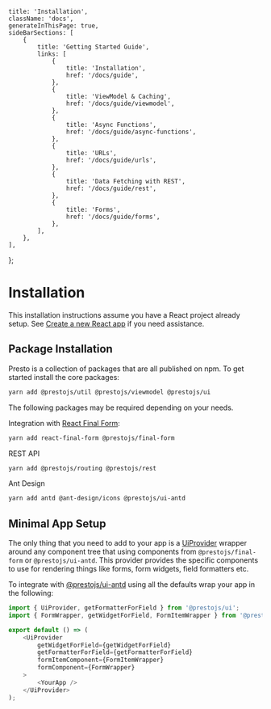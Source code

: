 
    title: 'Installation',
    className: 'docs',
    generateInThisPage: true,
    sideBarSections: [
        {
            title: 'Getting Started Guide',
            links: [
                {
                    title: 'Installation',
                    href: '/docs/guide',
                },
                {
                    title: 'ViewModel & Caching',
                    href: '/docs/guide/viewmodel',
                },
                {
                    title: 'Async Functions',
                    href: '/docs/guide/async-functions',
                },
                {
                    title: 'URLs',
                    href: '/docs/guide/urls',
                },
                {
                    title: 'Data Fetching with REST',
                    href: '/docs/guide/rest',
                },
                {
                    title: 'Forms',
                    href: '/docs/guide/forms',
                },
            ],
        },
    ],
};

# Installation

This installation instructions assume you have a React project already setup. See [Create a new React app](https://reactjs.org/docs/create-a-new-react-app.html)
if you need assistance.

## Package Installation

Presto is a collection of packages that are all published on npm. To get started install the core packages:

```bash
yarn add @prestojs/util @prestojs/viewmodel @prestojs/ui
```

The following packages may be required depending on your needs.

Integration with [React Final Form](https://final-form.org/):

```bash
yarn add react-final-form @prestojs/final-form
```

REST API

```bash
yarn add @prestojs/routing @prestojs/rest
```

Ant Design

```bash
yarn add antd @ant-design/icons @prestojs/ui-antd
```

## Minimal App Setup

The only thing that you need to add to your app is a [UiProvider](doc:UiProvider) wrapper around any component tree that
using components from `@prestojs/final-form` or `@prestojs/ui-antd`. This provider provides the specific components to use
for rendering things like forms, form widgets, field formatters etc.

To integrate with [@prestojs/ui-antd](/docs/ui-antd) using all the defaults wrap your app in the following:

```js
import { UiProvider, getFormatterForField } from '@prestojs/ui';
import { FormWrapper, getWidgetForField, FormItemWrapper } from '@prestojs/ui-antd';

export default () => (
    <UiProvider
        getWidgetForField={getWidgetForField}
        getFormatterForField={getFormatterForField}
        formItemComponent={FormItemWrapper}
        formComponent={FormWrapper}
    >
        <YourApp />
    </UiProvider>
);
```
